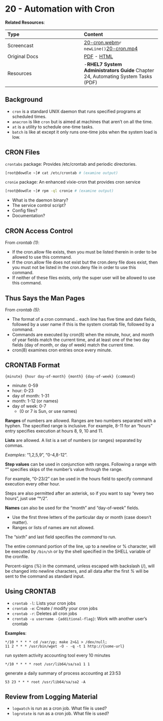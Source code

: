 # 20 - Automation with Cron {#unit-20}

__Related Resources__:

| Type | Content |
| :-- | :-- |
| Screencast | [20-cron.webm](https://www.cs.montana.edu/users/sdowdle/csci351/videos/20-cron.webm)`r newLine()`[20-cron.mp4](https://www.cs.montana.edu/users/sdowdle/csci351/videos/20-cron.mp4) |
| Original Docs | [PDF](20/Thursday - 11MAR - Automation with cron - Systems Administration.pdf) - [HTML](20/cron.html) |
| Resources | -__RHEL7 System Administrators Guide__ Chapter 24, Automating System Tasks (PDF) |


## Background

- `cron` is a standard UNIX daemon that runs specified programs at scheduled times.
- `anacron` is like `cron` but is aimed at machines that aren't on all the time.
- `at` is a utility to schedule one-time tasks.
- `batch` is like at except it only runs one-time jobs when the system load is low.

## CRON Files

`crontabs` package: Provides /etc/crontab and periodic directories.

```bash
[root@dowdle ~]# cat /etc/crontab # (examine output)
```

`cronie` package: An enhanced vixie-cron that provides cron service

```bash
[root@dowdle ~]# rpm -ql cronie # (examine output)
```

- What is the daemon binary?
- The service control script?
- Config files?
- Documentation?

## CRON Access Control

From _crontab (1)_:

- If the cron.allow file exists, then you must be listed therein in order to be allowed to use this command.
- If the cron.allow file does not exist but the cron.deny file does exist, then you must not be listed in the cron.deny file in order to use this command.
- If neither of these files exists, only the super user will be allowed to use this command.

## Thus Says the Man Pages

From _crontab (5)_:

- The format of a cron command... each line has five time and date fields, followed by a user name if this is the system crontab file, followed by a command.
- Commands are executed by cron(8) when the minute, hour, and month of year fields match the current time, and at least one of the two day fields (day of month, or day of week) match the current time.
- cron(8) examines cron entries once every minute.

## CRONTAB Format

    {minute} {hour day-of-month} {month} {day-of-week} {command}

- minute: 0-59
- hour: 0-23
- day of month: 1-31
- month: 1-12 (or names)
- day of week: 0-7
  - (0 or 7 is Sun, or use names)

__Ranges__ of numbers are allowed. Ranges are two numbers separated with a hyphen. The specified range is inclusive. For example, 8-11 for an "hours" entry specifies execution at hours 8, 9, 10 and 11.

__Lists__ are allowed. A list is a set of numbers (or ranges) separated by commas.

_Examples_: "1,2,5,9", "0-4,8-12".

__Step values__ can be used in conjunction with ranges. Following a range with "<number>" specifies skips of the number's value through the range.

For example, "0-23/2" can be used in the hours field to specify command execution every other hour.

Steps are also permitted after an asterisk, so if you want to say "every two hours", just use "*/2".

__Names__ can also be used for the "month" and "day-of-week" fields.

- Use the first three letters of the particular day or month (case doesn’t matter).
- Ranges or lists of names are not allowed.

The "sixth" and last field specifies the _command_ to run.

The entire command portion of the line, up to a newline or % character, will be executed by `/bin/sh` or by the shell specified in the SHELL variable of the cronfile.

Percent-signs (_%_) in the command, unless escaped with backslash (/\), will be changed into newline characters, and all data after the first _%_ will be sent to the command as standard input.

## Using CRONTAB

- `crontab -l`: Lists your cron jobs
- `crontab -e`: Create / modify your cron jobs
- `crontab -r`: Deletes all cron jobs
- `crontab -u username -{additional-flag}`: Work with another user's crontab

__Examples__:


    */10 * * * * cd /var/yp; make 2>&1 > /dev/null;
    11 2 * * * /usr/bin/wget -O - -q -t 1 http://{some-url}

run system activity accounting tool every 10 minutes

    */10 * * * * root /usr/lib64/sa/sa1 1 1

generate a daily summary of process accounting at 23:53

    53 23 * * * root /usr/lib64/sa/sa2 -A

## Review from Logging Material

- `logwatch` is run as a cron job. What file is used?
- `logrotate` is run as a cron job. What file is used?

